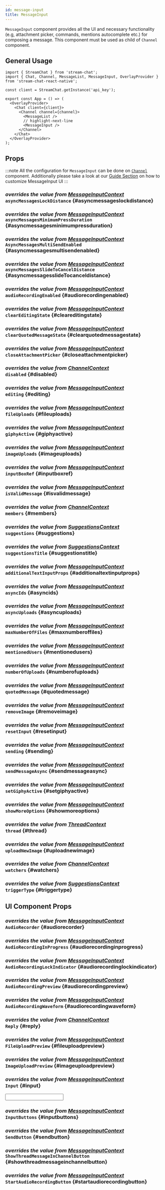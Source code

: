 ```yaml
---
id: message-input
title: MessageInput
---
```






`MessageInput` component provides all the UI and necessary functionality (e.g, attachment picker, commands, mentions autocomplete etc.) for composing a message.
This component must be used as child of `Channel` component.

## General Usage

```tsx
import { StreamChat } from 'stream-chat';
import { Chat, Channel, MessageList, MessageInput, OverlayProvider } from 'stream-chat-react-native';

const client = StreamChat.getInstance('api_key');

export const App = () => (
  <OverlayProvider>
    <Chat client={client}>
      <Channel channel={channel}>
        <MessageList />
        // highlight-next-line
        <MessageInput />
      </Channel>
    </Chat>
  </OverlayProvider>
);
```

## Props

:::note
All the configuration for `MessageInput` can be done on [`Channel`](../core-components/channel.mdx) component.
Additionally please take a look at our [Guide Section](../guides/custom-message-input.mdx) on how to customize MessageInput UI
:::

### <div class="label description">_overrides the value from [MessageInputContext](../contexts/message-input-context.mdx#asyncmessageslockdistance)_</div> `asyncMessagesLockDistance` {#asyncmessageslockdistance}

<AsyncMessagesLockDistance />

### <div class="label description">_overrides the value from [MessageInputContext](../contexts/message-input-context.mdx#asyncmessagesminimumpressduration)_</div> `asyncMessagesMinimumPressDuration` {#asyncmessagesminimumpressduration}

<AsyncMessagesMinimumPressDuration />

### <div class="label description">_overrides the value from [MessageInputContext](../contexts/message-input-context.mdx#asyncmessagesmultisendenabled)_</div> `AsyncMessagesMultiSendEnabled` {#asyncmessagesmultisendenabled}

<AsyncMessagesMultiSendEnabled />

### <div class="label description">_overrides the value from [MessageInputContext](../contexts/message-input-context.mdx#cleareditingstate)_</div> `asyncMessagesSlideToCancelDistance` {#asyncmessagesslideTocanceldistance}

<AsyncMessagesSlideToCancelDistance />

### <div class="label description">_overrides the value from [MessageInputContext](../contexts/message-input-context.mdx#audiorecordingenabled)_</div> `audioRecordingEnabled` {#audiorecordingenabled}

<AudioRecordingEnabled />

### <div class="label description">_overrides the value from [MessageInputContext](../contexts/message-input-context.mdx#cleareditingstate)_</div> `clearEditingState` {#cleareditingstate}

<ClearEditingState />

### <div class="label description">_overrides the value from [MessageInputContext](../contexts/message-input-context.mdx#clearquotedmessagestate)_</div> `clearQuotedMessageState` {#clearquotedmessagestate}

<ClearQuotedMessageState />

### <div class="label description">_overrides the value from [MessageInputContext](../contexts/message-input-context.mdx#closeattachmentpicker)_</div> `closeAttachmentPicker` {#closeattachmentpicker}

<CloseAttachmentPicker />

### <div class="label description">_overrides the value from [ChannelContext](../contexts/channel-context.mdx#disabled)_</div> `disabled` {#disabled}

<Disabled />

### <div class="label description">_overrides the value from [MessageInputContext](../contexts/message-input-context.mdx#editing)_</div> `editing` {#editing}

<Editing />

### <div class="label description">_overrides the value from [MessageInputContext](../contexts/message-input-context.mdx#fileuploads)_</div> `fileUploads` {#fileuploads}

<FileUploads />

### <div class="label description">_overrides the value from [MessageInputContext](../contexts/message-input-context.mdx#giphyactive)_</div> `giphyActive` {#giphyactive}

<GiphyActive />

### <div class="label description">_overrides the value from [MessageInputContext](../contexts/message-input-context.mdx#imageuploads)_</div> `imageUploads` {#imageuploads}

<ImageUploads />

### <div class="label description">_overrides the value from [MessageInputContext](../contexts/message-input-context.mdx#inputboxref)_</div> `inputBoxRef` {#inputboxref}

<InputBoxRef />

### <div class="label description">_overrides the value from [MessageInputContext](../contexts/message-input-context.mdx#isvalidmessage)_</div> `isValidMessage` {#isvalidmessage}

<IsValidMessage />

### <div class="label description">_overrides the value from [ChannelContext](../contexts/channel-context.mdx#members)_</div> `members` {#members}

<Members />

### <div class="label description">_overrides the value from [SuggestionsContext](../contexts/suggestions-context.mdx#suggestions)_</div> `suggestions` {#suggestions}

<Suggestions />

### <div class="label description">_overrides the value from [SuggestionsContext](../contexts/suggestions-context.mdx#suggestionstitle)_</div> `suggestionsTitle` {#suggestionstitle}

<SuggestionsTitle />

### <div class="label description">_overrides the value from [MessageInputContext](../contexts/message-input-context.mdx#additionaltextinputprops)_</div> `additionalTextInputProps` {#additionaltextinputprops}

<AdditionalTextInputProps />

### <div class="label description">_overrides the value from [MessageInputContext](../contexts/message-input-context.mdx#asyncids)_</div> `asyncIds` {#asyncids}

<AsyncIds />

### <div class="label description">_overrides the value from [MessageInputContext](../contexts/message-input-context.mdx#asyncuploads)_</div> `asyncUploads` {#asyncuploads}

<AsyncUploads />

### <div class="label description">_overrides the value from [MessageInputContext](../contexts/message-input-context.mdx#maxnumberoffiles)_</div> `maxNumberOfFiles` {#maxnumberoffiles}

<MaxNumberOfFiles />

### <div class="label description">_overrides the value from [MessageInputContext](../contexts/message-input-context.mdx#mentionedusers)_</div> `mentionedUsers` {#mentionedusers}

<MentionedUsers />

### <div class="label description">_overrides the value from [MessageInputContext](../contexts/message-input-context.mdx#numberofuploads)_</div> `numberOfUploads` {#numberofuploads}

<NumberOfUploads />

### <div class="label description">_overrides the value from [MessageInputContext](../contexts/message-input-context.mdx#quotedmessage)_</div> `quotedMessage` {#quotedmessage}

<QuotedMessage />

### <div class="label description">_overrides the value from [MessageInputContext](../contexts/message-input-context.mdx#removeimage)_</div> `removeImage` {#removeimage}

<RemoveImage />

### <div class="label description">_overrides the value from [MessageInputContext](../contexts/message-input-context.mdx#resetinput)_</div> `resetInput` {#resetinput}

<ResetInput />

### <div class="label description">_overrides the value from [MessageInputContext](../contexts/message-input-context.mdx#sending)_</div> `sending` {#sending}

<Sending />

### <div class="label description">_overrides the value from [MessageInputContext](../contexts/message-input-context.mdx#sendmessageasync)_</div> `sendMessageAsync` {#sendmessageasync}

<SendMessageAsync />

### <div class="label description">_overrides the value from [MessageInputContext](../contexts/message-input-context.mdx#setgiphyactive)_</div> `setGiphyActive` {#setgiphyactive}

<SetGiphyActive />

### <div class="label description">_overrides the value from [MessageInputContext](../contexts/message-input-context.mdx#showmoreoptions)_</div> `showMoreOptions` {#showmoreoptions}

<ShowMoreOptions />

### <div class="label description">_overrides the value from [ThreadContext](../contexts/message-input-context.mdx#thread)_</div> `thread` {#thread}

<Thread />

### <div class="label description">_overrides the value from [MessageInputContext](../contexts/message-input-context.mdx#uploadnewimage)_</div> `uploadNewImage` {#uploadnewimage}

<UploadNewImage />

### <div class="label description">_overrides the value from [ChannelContext](../contexts/channel-context.mdx#watchers)_</div> `watchers` {#watchers}

<Watchers />

### <div class="label description">_overrides the value from [SuggestionsContext](../contexts/suggestions-context.mdx#triggertype)_</div> `triggerType` {#triggertype}

<TriggerType />

## UI Component Props

### <div class="label description">_overrides the value from [MessageInputContext](../contexts/message-input-context.mdx#audiorecorder)_</div> `AudioRecorder` {#audiorecorder}

<AudioRecorder />

### <div class="label description">_overrides the value from [MessageInputContext](../contexts/message-input-context.mdx#audiorecordinginprogress)_</div> `AudioRecordingInProgress` {#audiorecordinginprogress}

<AudioRecordingInProgress />

### <div class="label description">_overrides the value from [MessageInputContext](../contexts/message-input-context.mdx#audiorecordinglockindicator)_</div> `AudioRecordingLockIndicator` {#audiorecordinglockindicator}

<AudioRecordingLockIndicator />

### <div class="label description">_overrides the value from [MessageInputContext](../contexts/message-input-context.mdx#audiorecordingpreview)_</div> `AudioRecordingPreview` {#audiorecordingpreview}

<AudioRecordingPreview />

### <div class="label description">_overrides the value from [MessageInputContext](../contexts/message-input-context.mdx#audiorecordingwaveform)_</div> `AudioRecordingWaveform` {#audiorecordingwaveform}

<AudioRecordingWaveform />

### <div class="label description">_overrides the value from [ChannelContext](../contexts/messages-context.mdx#reply)_</div> `Reply` {#reply}

<Reply />

### <div class="label description">_overrides the value from [MessageInputContext](../contexts/message-input-context.mdx#fileuploadpreview)_</div> `FileUploadPreview` {#fileuploadpreview}

<FileUploadPreview />

### <div class="label description">_overrides the value from [MessageInputContext](../contexts/message-input-context.mdx#imageuploadpreview)_</div> `ImageUploadPreview` {#imageuploadpreview}

<ImageUploadPreview />

### <div class="label description">_overrides the value from [MessageInputContext](../contexts/message-input-context.mdx#input)_</div> `Input` {#input}

<Input />

### <div class="label description">_overrides the value from [MessageInputContext](../contexts/message-input-context.mdx#inputbuttons)_</div> `InputButtons` {#inputbuttons}

<InputButtons />

### <div class="label description">_overrides the value from [MessageInputContext](../contexts/message-input-context.mdx#sendbutton)_</div> `SendButton` {#sendbutton}

<SendButton />

### <div class="label description">_overrides the value from [MessageInputContext](../contexts/message-input-context.mdx#showthreadmessageinchannelbutton)_</div> `ShowThreadMessageInChannelButton` {#showthreadmessageinchannelbutton}

<ShowThreadMessageInChannelButton />

### <div class="label description">_overrides the value from [MessageInputContext](../contexts/message-input-context.mdx#startaudiorecordingbutton)_</div> `StartAudioRecordingButton` {#startaudiorecordingbutton}

<StartAudioRecordingButton />
